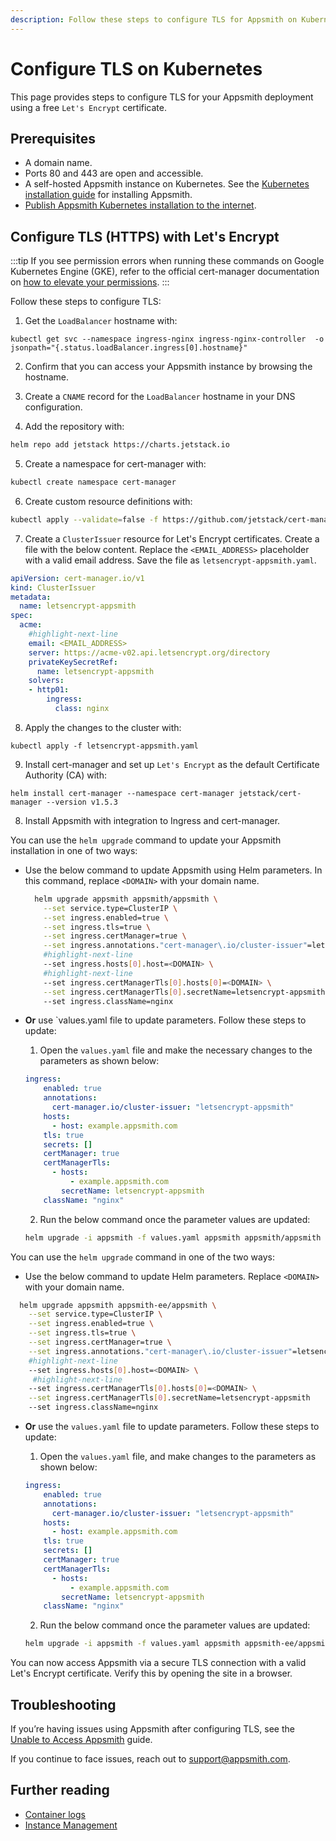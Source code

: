 ```yaml
---
description: Follow these steps to configure TLS for Appsmith on Kubernetes.
---
```


# Configure TLS on Kubernetes

This page provides steps to configure TLS for your Appsmith deployment using a free `Let's Encrypt` certificate.

## Prerequisites
* A domain name.
* Ports 80 and 443 are open and accessible.
* A self-hosted Appsmith instance on Kubernetes. See the [Kubernetes installation guide](/getting-started/setup/installation-guides/kubernetes) for installing Appsmith.
* [Publish Appsmith Kubernetes installation to the internet](/getting-started/setup/installation-guides/kubernetes/publish-appsmith-online).

## Configure TLS (HTTPS) with Let's Encrypt
:::tip
If you see permission errors when running these commands on Google Kubernetes Engine (GKE), refer to the official cert-manager documentation on [how to elevate your permissions](https://docs.cert-manager.io/en/latest/getting-started/install/kubernetes.html).
:::

Follow these steps to configure TLS:

1. Get the `LoadBalancer` hostname with:

  ```
  kubectl get svc --namespace ingress-nginx ingress-nginx-controller  -o jsonpath="{.status.loadBalancer.ingress[0].hostname}"
  ```

2. Confirm that you can access your Appsmith instance by browsing the hostname.

3. Create a `CNAME` record for the `LoadBalancer` hostname in your DNS configuration.

4. Add the repository with:

  ```bash
  helm repo add jetstack https://charts.jetstack.io
  ```
5. Create a namespace for cert-manager with:
  ```bash
  kubectl create namespace cert-manager
  ```
6. Create custom resource definitions with:
  ```bash
  kubectl apply --validate=false -f https://github.com/jetstack/cert-manager/releases/download/v1.5.3/cert-manager.crds.yaml
  ```

7. Create a `ClusterIssuer` resource for Let's Encrypt certificates. Create a file with the below content. Replace the `<EMAIL_ADDRESS>` placeholder with a valid email address. Save the file as `letsencrypt-appsmith.yaml`.

  ```yaml
  apiVersion: cert-manager.io/v1
  kind: ClusterIssuer
  metadata:
    name: letsencrypt-appsmith
  spec:
    acme:
      #highlight-next-line
      email: <EMAIL_ADDRESS>
      server: https://acme-v02.api.letsencrypt.org/directory
      privateKeySecretRef:
        name: letsencrypt-appsmith
      solvers:
      - http01:
          ingress:
            class: nginx
  ```

8. Apply the changes to the cluster with:

  ```
  kubectl apply -f letsencrypt-appsmith.yaml
  ```

9. Install cert-manager and set up `Let's Encrypt` as the default Certificate Authority (CA) with:

  ```  
  helm install cert-manager --namespace cert-manager jetstack/cert-manager --version v1.5.3
  ```

8. Install Appsmith with integration to Ingress and cert-manager.

<Tabs groupId="appsmithEditions" queryString="current-edition">
<TabItem label="Community Edition" value="communityEdition">

You can use the `helm upgrade` command to update your Appsmith installation in one of two ways:

  * Use the below command to update Appsmith using Helm parameters. In this command, replace `<DOMAIN>` with your domain name.

      ```bash
        helm upgrade appsmith appsmith/appsmith \
          --set service.type=ClusterIP \
          --set ingress.enabled=true \
          --set ingress.tls=true \
          --set ingress.certManager=true \
          --set ingress.annotations."cert-manager\.io/cluster-issuer"=letsencrypt-appsmith \
          #highlight-next-line
          --set ingress.hosts[0].host=<DOMAIN> \
          #highlight-next-line
          --set ingress.certManagerTls[0].hosts[0]=<DOMAIN> \
          --set ingress.certManagerTls[0].secretName=letsencrypt-appsmith
          --set ingress.className=nginx
      ```     
  * **Or** use `values.yaml file to update parameters. Follow these steps to update:

    1. Open the `values.yaml` file and make the necessary changes to the parameters as shown below:

      ```yaml
      ingress:
          enabled: true
          annotations:
            cert-manager.io/cluster-issuer: "letsencrypt-appsmith"
          hosts:
            - host: example.appsmith.com
          tls: true
          secrets: []
          certManager: true
          certManagerTls:
            - hosts:
                - example.appsmith.com
              secretName: letsencrypt-appsmith
          className: "nginx"
      ```
      2. Run the below command once the parameter values are updated:

      ```bash
      helm upgrade -i appsmith -f values.yaml appsmith appsmith/appsmith
      ```

</TabItem>
  <TabItem label="Business Edition" value="businessEdition"> 

 You can use the `helm upgrade` command in one of the two ways:

  * Use the below command to update Helm parameters. Replace `<DOMAIN>` with your domain name.

```bash
  helm upgrade appsmith appsmith-ee/appsmith \
    --set service.type=ClusterIP \
    --set ingress.enabled=true \
    --set ingress.tls=true \
    --set ingress.certManager=true \
    --set ingress.annotations."cert-manager\.io/cluster-issuer"=letsencrypt-appsmith \
    #highlight-next-line
    --set ingress.hosts[0].host=<DOMAIN> \
     #highlight-next-line
    --set ingress.certManagerTls[0].hosts[0]=<DOMAIN> \
    --set ingress.certManagerTls[0].secretName=letsencrypt-appsmith
    --set ingress.className=nginx
```     

  * **Or** use the `values.yaml` file to update parameters. Follow these steps to update:

    1. Open the `values.yaml` file, and make changes to the parameters as shown below:   

    ```yaml
    ingress:
        enabled: true
        annotations:
          cert-manager.io/cluster-issuer: "letsencrypt-appsmith"
        hosts:
          - host: example.appsmith.com
        tls: true
        secrets: []
        certManager: true
        certManagerTls:
          - hosts:
              - example.appsmith.com
            secretName: letsencrypt-appsmith
        className: "nginx"

    ```

    2. Run the below command once the parameter values are updated:

    ```bash
    helm upgrade -i appsmith -f values.yaml appsmith appsmith-ee/appsmith
    ```

</TabItem>
</Tabs> 

You can now access Appsmith via a secure TLS connection with a valid Let's Encrypt certificate. Verify this by opening the site in a browser.

## Troubleshooting

If you’re having issues using Appsmith after configuring TLS, see the [Unable to Access Appsmith](/help-and-support/troubleshooting-guide/deployment-errors#unable-to-access-appsmith) guide. 

If you continue to face issues, reach out to [support@appsmith.com](mailto:support@appsmith.com).

## Further reading
- [Container logs](/getting-started/setup/instance-management/how-to-get-container-logs)
- [Instance Management](/getting-started/setup/instance-management) 
